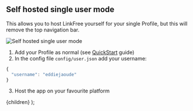 
## Self hosted single user mode

This allows you to host LinkFree yourself for your single Profile, but this will remove the top navigation bar.

![Self hosted single user mode](https://user-images.githubusercontent.com/624760/212294357-e757236b-9f94-4754-9f1f-a9aae90284e9.png)

1. Add your Profile as normal (see [QuickStart](/docs/quickstart) guide)
2. In the config file `config/user.json` add your username:

```js
{
  "username": "eddiejaoude"
}
```

3. Host the app on your favourite platform

  <DocsLayout title="LinkFree Full Example documentation">
    {children}
  </DocsLayout>
);
